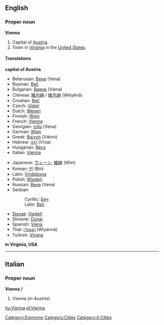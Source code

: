 ==English==
===Proper noun===
'''Vienna'''

#Capital of [[Austria]].
#Town in [[Virginia]] in the [[United States]].

====Translations====
'''capital of Austria'''
{{top}}
<!--Put translations for languages from A to I here-->
*Belarusian: [[Вена]] (Vena)
*Bosnian: [[Beč]] {{m}}
*Bulgarian: [[Виена]] (Viena)
*Chinese: [[維也納]] / [[维也纳]] (Wéiyĕnà)
*Croatian: [[Beč]] {{m}}
*Czech: [[Vídeň]]
*Dutch: [[Wenen]]
*Finnish: [[Wien]]
*French: [[Vienne]]
*Georgian: [[ვენა]] (Vena)
*German: [[Wien]]
*Greek: [[Βιέννη]] (Viénni)
*Hebrew: [[וינה]] (Vīna)
*Hungarian: [[Bécs]]
*Italian: [[Vienna#Italian|Vienna]] {{f}}
{{mid}}
<!--Put translations for languages from J to Z here-->
*Japanese: [[ウィーン]], [[維納]] (Wiin)
*Korean: [[빈]] (Bin)
*Latin: [[Vindobona]]
*Polish: [[Wiedeń]] {{m}}
*Russian: [[Вена]] (Vena)
*Serbian:
*:Cyrillic: [[Беч]] {{m}}
*:Latin: [[Beč]] {{m}}
*[[Slovak]]: [[Viedeň]]
*Slovene: [[Dunaj]] {{m}}
*Spanish: [[Viena]]
*Thai: [[เวียนนา]] (Wiyannā)
*Turkish: [[Viyana]]
{{bottom}}

'''in Virginia, USA'''
{{top}}
<!--Put translations for languages from A to I here-->
{{mid}}
<!--Put translations for languages from J to Z here-->
{{bottom}}

----

==Italian==
===Proper noun===
'''Vienna''' ''f''

#Vienna (''in Austria'')

[[hu:Vienna]]
[[pl:Vienna]]

[[Category:Exonyms]]
[[Category:Cities]]
[[Category:it:Cities]]